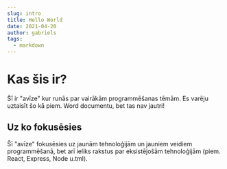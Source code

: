 ```yaml
---
slug: intro
title: Hello World
date: 2021-04-20
author: gabriels
tags:
  - markdown
---
```

# Kas šis ir?
Šī ir "avīze" kur runās par vairākām programmēšanas tēmām.
Es varēju uztaisīt šo kā piem. Word documentu, bet tas nav jautri!
## Uz ko fokusēsies
Šī "avīze" fokusēsies uz jaunām tehnoloģijām un jauniem veidiem programmēšanā, bet arī ieliks rakstus par eksistējošām tehnoloģijām (piem. React, Express, Node u.tml).
